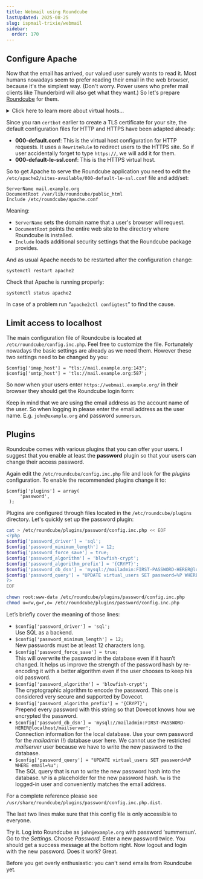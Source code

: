 ```yaml
---
title: Webmail using Roundcube
lastUpdated: 2025-08-25
slug: ispmail-trixie/webmail
sidebar:
  order: 170
---
```



## Configure Apache

Now that the email has arrived, our valued user surely wants to read it. Most humans nowadays seem to prefer reading
their email in the web browser, because it's the simplest way. (Don't worry. Power users who prefer mail clients like
Thunderbird will also get what they want.) So let's prepare [Roundcube](https://roundcube.net/) for them.

<details class="collapsible">
  <summary>Click here to learn more about virtual hosts…</summary>

A web server like Apache has the job of answering HTTP or HTTPS requests from people’s browsers. Running just a single
website per server (or per IP address) would be both inefficient and limiting, so the idea of _virtual hosts_ was
introduced. With virtual hosts, one server can host many different websites. The browser helps by sending a
`Host: mail.example.org` header with each request, which tells the server which website it should serve. This works fine
for HTTP—though plain HTTP is rarely used anymore.

With HTTPS, things get trickier. Browsers expect the server to present a TLS certificate that matches the domain being
requested. If you try to open mail.example.org but the server responds with a certificate for shop.example.org, the
browser will block the connection. That means the server needs to know which domain the browser is asking for before the
encrypted connection is set up.

The solution is a feature called SNI (Server Name Indication). When establishing an HTTPS connection, the browser
includes the domain name it wants in the handshake. This allows the server to pick the correct TLS certificate right
from the start.

Fortunately you do not have to worry about it that much because Apache is doing the heavy lifting for you. A virtual
host configuration essentially looks like:

```
<VirtualHost *:443>
  ServerName mail.example.org
  SSLCertificateFile /etc/letsencrypt/live/mail.example.org/fullchain.pem
  SSLCertificateKeyFile /etc/letsencrypt/live/mail.example.org/privkey.pem
  Include /etc/letsencrypt/options-ssl-apache.conf
</VirtualHost>
```

There are two directories dealing with virtual hosts:

- /etc/apache2/sites-available
- /etc/apache2/sites-enabled

The actual file containing the configuration lives in _sites-available_. If that configuration should be active, then a
symbolic link (symlink) is added to the _sites-enabled_ directory pointing to the file in the _sites-available_
directory. That way you can switch sites on and off without deleting the actual configuration file. You can enable a
site using the `a2enconf` (apache2 enable config) command or disable it using `a2disconf`.

</details>

Since you ran `certbot` earlier to create a TLS certificate for your site, the default configuration files for HTTP and
HTTPS have been adapted already:

- **000-default.conf**: This is the virtual host configuration for HTTP requests. It uses a `RewriteRule` to redirect
  users to the HTTPS site. So if user accidentally forget to type `https://`, we will add it for them.
- **000-default-le-ssl.conf**: This is the HTTPS virtual host.

So to get Apache to serve the Roundcube application you need to edit the
`/etc/apache2/sites-available/000-default-le-ssl.conf` file and add/set:

```
ServerName mail.example.org
DocumentRoot /var/lib/roundcube/public_html
Include /etc/roundcube/apache.conf
```

Meaning:

- `ServerName` sets the domain name that a user's browser will request.
- `DocumentRoot` points the entire web site to the directory where Roundcube is installed.
- `Include` loads additional security settings that the Roundcube package provides.

And as usual Apache needs to be restarted after the configuration change:

```
systemctl restart apache2
```

Check that Apache is running properly:

```
systemctl status apache2
```

In case of a problem run “`apache2ctl configtest`” to find the cause.

## Limit access to localhost

The main configuration file of Roundcube is located at `/etc/roundcube/config.inc.php`. Feel free to customize the file.
Fortunately nowadays the basic settings are already as we need them. However these two settings need to be changed by
you:

```
$config['imap_host'] = "tls://mail.example.org:143";
$config['smtp_host'] = 'tls://mail.example.org:587';
```

So now when your users enter `https://webmail.example.org/` in their browser they should get the Roundcube login form:

Keep in mind that we are using the email address as the account name of the user. So when logging in please enter the
email address as the user name. E.g. `john@example.org` and password `summersun`.

## Plugins

Roundcube comes with various plugins that you can offer your users. I suggest that you enable at least the **password**
plugin so that your users can change their access password.

Again edit the `/etc/roundcube/config.inc.php` file and look for the _plugins_ configuration. To enable the recommended
plugins change it to:

```
$config['plugins'] = array(
     'password',
 );
```

Plugins are configured through files located in the `/etc/roundcube/plugins` directory. Let's quickly set up the
password plugin:

```sh
cat > /etc/roundcube/plugins/password/config.inc.php << EOF
<?php
$config['password_driver'] = 'sql';
$config['password_minimum_length'] = 12;
$config['password_force_save'] = true;
$config['password_algorithm'] = 'blowfish-crypt';
$config['password_algorithm_prefix'] = '{CRYPT}';
$config['password_db_dsn'] = 'mysql://mailadmin:FIRST-PASSWORD-HERER@localhost/mailserver';
$config['password_query'] = "UPDATE virtual_users SET password=%P WHERE email=%u";
?>
EOF

chown root:www-data /etc/roundcube/plugins/password/config.inc.php
chmod u=rw,g=r,o= /etc/roundcube/plugins/password/config.inc.php
```

Let’s briefly cover the meaning of those lines:

- `$config['password_driver'] = 'sql';`\
  Use SQL as a backend.
- `$config['password_minimum_length'] = 12;`\
  New passwords must be at least 12 characters long.
- `$config['password_force_save'] = true;`\
  This will overwrite the password in the database even if it hasn’t changed. It helps us improve the strength of the
  password hash by re-encoding it with a better algorithm even if the user chooses to keep his old password.
- `$config['password_algorithm'] = 'blowfish-crypt';`\
  The cryptographic algorithm to encode the password. This one is considered very secure and supported by Dovecot.
- `$config['password_algorithm_prefix'] = '{CRYPT}';`\
  Prepend every password with this string so that Dovecot knows how we encrypted the password.
- `$config['password_db_dsn'] = 'mysql://mailadmin:FIRST-PASSWORD-HERER@localhost/mailserver';`\
  Connection information for the local database. Use your own password for the _mailadmin_ (!) database user here. We
  cannot use the restricted _mailserver_ user because we have to write the new password to the database.
- `$config['password_query'] = "UPDATE virtual_users SET password=%P WHERE email=%u";`\
  The SQL query that is run to write the new password hash into the database. `%P` is a placeholder for the new password
  hash. `%u` is the logged-in user and conveniently matches the email address.

For a complete reference please see `/usr/share/roundcube/plugins/password/config.inc.php.dist`.

The last two lines make sure that this config file is only accessible to everyone.

Try it. Log into Roundcube as `john@example.org` with password ‘summersun’. Go to the _Settings_. Choose _Password_.
Enter a new password twice. You should get a success message at the bottom right. Now logout and login with the new
password. Does it work? Great.

Before you get overly enthusiastic: you can't send emails from Roundcube yet.
